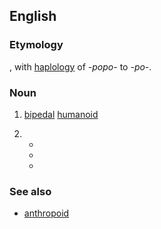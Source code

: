 ==English==
{{wikipedia}}
{{rfv}}
===Etymology===
{{confix|anthropo|pod|lang=en}}, with [[haplology]] of ''-popo-'' to ''-po-''.

===Noun===
{{en-noun}}

# {{context|scifi}} [[bipedal]] [[humanoid]]
# {{misspelling of|arthropod}}
#* {{quote-book|title=Animal Adventures in North Carolina|page=156|author=Jennifer Bean Bower|year=2011|passage=Or they may be eager to enter the '''Anthropod''' Zoo, where an enormous praying mantis stands at the entrance.}}
#* {{quote-book|title=The Everything Kids' Bugs Book: Puzzles, Games, and Trivia |author=Kathi Wagner|year=2003|passage='''anthropod''': A joint-legged creature. All insects are '''anthropods''', but not all '''anthropods''' are insects.}}
#* {{quote-book|title=Kenya|page=146|author=Dave Richards, ‎Val Richards|year=2007|passage='''Anthropod'''-borne diseases such as malaria, plague, relapsing fever, Rift Valley fever, tick-bite fever, and typhus (mainly tick-borne) have been reported from most of this area.}}

===See also===
* [[anthropoid]]